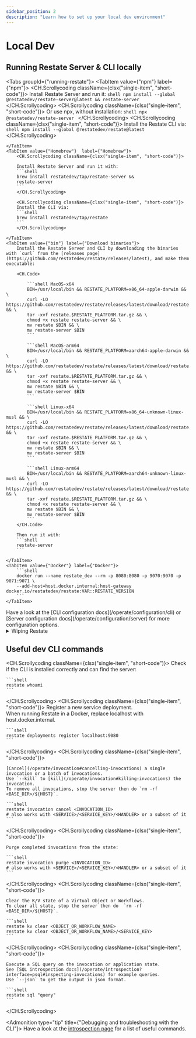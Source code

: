 ```yaml
---
sidebar_position: 2
description: "Learn how to set up your local dev environment"
---
```



# Local Dev

## Running Restate Server & CLI locally


<Tabs groupId={"running-restate"}>
    <TabItem value={"npm"} label={"npm"}>
        <CH.Scrollycoding className={clsx("single-item", "short-code")}>
        Install Restate Server and run it:
            ```shell
            npm install --global @restatedev/restate-server@latest &&
            restate-server
            ```
        </CH.Scrollycoding>
        <CH.Scrollycoding className={clsx("single-item", "short-code")}>
        Or use npx, without installation:
            ```shell
            npx @restatedev/restate-server
            ```
        </CH.Scrollycoding>
        <CH.Scrollycoding className={clsx("single-item", "short-code")}>
        Install the Restate CLI via:
            ```shell
            npm install --global @restatedev/restate@latest
            ```
        </CH.Scrollycoding>

    </TabItem>
    <TabItem value={"Homebrew"}  label={"Homebrew"}>
        <CH.Scrollycoding className={clsx("single-item", "short-code")}>

        Install Restate Server and run it with:
        ```shell
        brew install restatedev/tap/restate-server &&
        restate-server
        ```
        </CH.Scrollycoding>

        <CH.Scrollycoding className={clsx("single-item", "short-code")}>
        Install the CLI via:
        ```shell
        brew install restatedev/tap/restate
        ```
        </CH.Scrollycoding>

    </TabItem>
    <TabItem value={"bin"} label={"Download binaries"}>
        Install the Restate Server and CLI by downloading the binaries with `curl` from the [releases page](https://github.com/restatedev/restate/releases/latest), and make them executable:

        <CH.Code>

            ```shell MacOS-x64
            BIN=/usr/local/bin && RESTATE_PLATFORM=x86_64-apple-darwin && \
            curl -LO https://github.com/restatedev/restate/releases/latest/download/restate.$RESTATE_PLATFORM.tar.gz && \
            tar -xvf restate.$RESTATE_PLATFORM.tar.gz && \
            chmod +x restate restate-server && \
            mv restate $BIN && \
            mv restate-server $BIN
            ```

            ```shell MacOS-arm64
            BIN=/usr/local/bin && RESTATE_PLATFORM=aarch64-apple-darwin && \
            curl -LO https://github.com/restatedev/restate/releases/latest/download/restate.$RESTATE_PLATFORM.tar.gz && \
            tar -xvf restate.$RESTATE_PLATFORM.tar.gz && \
            chmod +x restate restate-server && \
            mv restate $BIN && \
            mv restate-server $BIN
            ```

            ```shell Linux-x64
            BIN=/usr/local/bin && RESTATE_PLATFORM=x86_64-unknown-linux-musl && \
            curl -LO https://github.com/restatedev/restate/releases/latest/download/restate.$RESTATE_PLATFORM.tar.gz && \
            tar -xvf restate.$RESTATE_PLATFORM.tar.gz && \
            chmod +x restate restate-server && \
            mv restate $BIN && \
            mv restate-server $BIN
            ```

            ```shell Linux-arm64
            BIN=/usr/local/bin && RESTATE_PLATFORM=aarch64-unknown-linux-musl && \
            curl -LO https://github.com/restatedev/restate/releases/latest/download/restate.$RESTATE_PLATFORM.tar.gz && \
            tar -xvf restate.$RESTATE_PLATFORM.tar.gz && \
            chmod +x restate restate-server && \
            mv restate $BIN && \
            mv restate-server $BIN
            ```
        </CH.Code>

        Then run it with:
        ```shell
        restate-server
        ```

    </TabItem>
    <TabItem value={"Docker"} label={"Docker"}>
        ```shell
        docker run --name restate_dev --rm -p 8080:8080 -p 9070:9070 -p 9071:9071 \
        --add-host=host.docker.internal:host-gateway docker.io/restatedev/restate:VAR::RESTATE_VERSION
        ```
    </TabItem>
</Tabs>

<Admonition type="note" title="Server and CLI configuration">
    Have a look at the [CLI configuration docs](/operate/configuration/cli) or [Server configuration docs](/operate/configuration/server) for more configuration options.
</Admonition>

<details>
    <summary> Wiping Restate </summary>

    To start the Restate Server from a clean slate, stop the server then wipe ongoing invocations and K/V state:

    ```shell
    rm -rf <BASE_DIR>/${HOST}
    ```

</details>

## Useful dev CLI commands

<CH.Scrollycoding className={clsx("single-item", "short-code")}>
    Check if the CLI is installed correctly and can find the server:

    ```shell
    restate whoami
    ```
</CH.Scrollycoding>
<CH.Scrollycoding className={clsx("single-item", "short-code")}>
    Register a new service deployment. <br/>
    When running Restate in a Docker, replace localhost with host.docker.internal.

    ```shell
    restate deployments register localhost:9080
    ```
</CH.Scrollycoding>
<CH.Scrollycoding className={clsx("single-item", "short-code")}>

    [Cancel](/operate/invocation#cancelling-invocations) a single invocation or a batch of invocations.
    Use `--kill` to [kill](/operate/invocation#killing-invocations) the invocation.
    To remove all invocations, stop the server then do `rm -rf <BASE_DIR>/${HOST}`.

    ```shell
    restate invocation cancel <INVOCATION_ID>
    # also works with <SERVICE>/<SERVICE_KEY>/<HANDLER> or a subset of it
    ```

</CH.Scrollycoding>
<CH.Scrollycoding className={clsx("single-item", "short-code")}>

    Purge completed invocations from the state:

    ```shell
    restate invocation purge <INVOCATION_ID>
    # also works with <SERVICE>/<SERVICE_KEY>/<HANDLER> or a subset of it
    ```

</CH.Scrollycoding>
<CH.Scrollycoding className={clsx("single-item", "short-code")}>

    Clear the K/V state of a Virtual Object or Workflows.
    To clear all state, stop the server then do  `rm -rf <BASE_DIR>/${HOST}`.

    ```shell
    restate kv clear <OBJECT_OR_WORKFLOW_NAME>
    restate kv clear <OBJECT_OR_WORKFLOW_NAME>/<SERVICE_KEY>
    ```

</CH.Scrollycoding>
<CH.Scrollycoding className={clsx("single-item", "short-code")}>

    Execute a SQL query on the invocation or application state.
    See [SQL introspection docs](/operate/introspection?interface=psql#inspecting-invocations) for example queries.
    Use `--json` to get the output in json format.

    ```shell
    restate sql "query"
    ```

</CH.Scrollycoding>

<Admonition type="tip" title={"Debugging and troubleshooting with the CLI"}>
    Have a look at the [introspection page](/operate/introspection) for a list of useful commands.
</Admonition>
